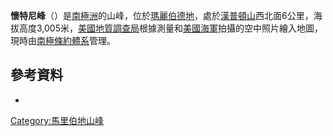 {{coord|76|26|S|126|3|W|display=title}}

'''懷特尼峰'''（{{lang-en|Whitney Peak}}）是[[南極洲|南極洲]]的山峰，位於[[瑪麗伯德地|瑪麗伯德地]]，處於[[漢普頓山|漢普頓山]]西北面6公里，海拔高度3,005米，[[美國地質調查局|美國地質調查局]]根據測量和[[美國海軍|美國海軍]]拍攝的空中照片繪入地圖，現時由[[南極條約體系|南極條約體系]]管理。

==參考資料==
*{{usgs-gazetteer}}

{{DEFAULTSORT:Whitney Peak}}
[[Category:馬里伯地山峰|Category:馬里伯地山峰]]


{{MarieByrdLand-geo-stub}}